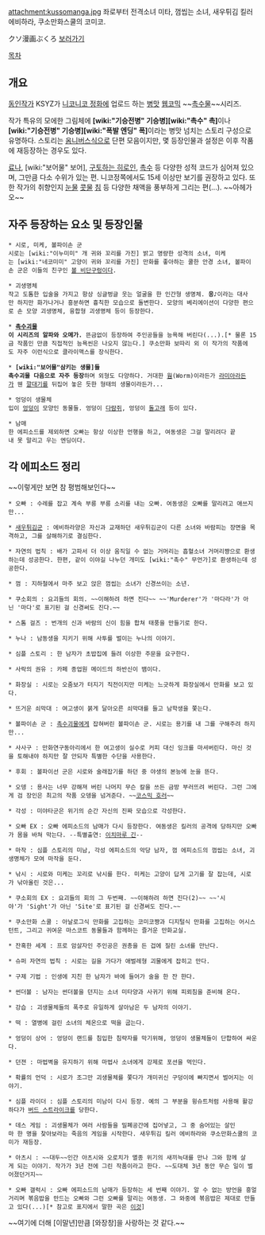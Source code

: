 attachment:kussomanga.jpg
좌로부터 전격소녀 미타, 껌씹는 소녀, 새우튀김 킬러 에비하라, 쿠소만화스쿨의 코미코.

クソ漫画ぶくろ
[http://seiga.nicovideo.jp/comic/1338 보러가기]

[[목차]]
== 개요 ==
[[동인작가]] KSYZ가 [[니코니코 정화]]에 업로드 하는 [[병맛]] [[웹코믹]] ~~[[촉수물]]~~시리즈.

작가 특유의 모에한 그림체에 '''[wiki:"기승전병" 기승병][wiki:"촉수" 촉]'''이나 '''[wiki:"기승전병" 기승병][wiki:"폭발 엔딩" 폭]'''이라는 병맛 넘치는 스토리 구성으로 유명하다. 스토리는 [[옴니버스]]식으로 단편 모음이지만, 몇 등장인물과 설정은 이후 작품에 재등장하는 경우도 있다.

[[료나]], [wiki:"보어물" 보어], [[구토하는 히로인]], [[촉수]] 등 다양한 성적 코드가 심어져 있으며, 그만큼 다소 수위가 있는 편. 니코정쪽에서도 15세 이상만 보기를 권장하고 있다. 또한 작가의 취향인지 [[눈물]] [[콧물]] [[침]] 등 다양한 채액을 풍부하게 그리는 편(...). ~~아헤가오~~

== 자주 등장하는 요소 및 등장인물 ==
 * 시로, 미케, 볼파이손 군
 시로는 [wiki:"이누미미" 개 귀와 꼬리를 가진] 밝고 명량한 성격의 소녀, 미케는 [wiki:"네코미미" 고양이 귀와 꼬리를 가진] 만화를 좋아하는 쿨한 안경 소녀, 볼파이손 군은 이들의 친구인 [[볼 비단구렁이]]다.

 * 괴생명체
 작고 도톰한 입술을 가지고 항상 싱글벙글 웃는 얼굴을 한 인간형 생명체. '''응♪'''이라는 대사만 하지만 화가나거나 흥분하면 흉칙한 모습으로 돌변한다. 모양의 베리에이션이 다양한 편으로 손 모양 괴생명체, 융합형 괴생명체 등이 등장한다.

 * '''[[촉수괴물]]'''
 '''이 시리즈의 알파와 오메가.''' 뜬금없이 등장하여 주인공들을 능욕해 버린다(...).[* 물론 15금 작품인 만큼 직접적인 능욕씬은 나오지 않는다.] 쿠소만화 보따리 외 이 작가의 작품에도 자주 이런식으로 클라이맥스를 장식한다.

 * '''[wiki:"보어물"삼키는 생물]들'''
 '''촉수괴물 다음으로 자주 등장'''하며 외형도 다양하다. 거대한 [[웜]](Worm)이라든가 [[라미아]]라든가 웬 [[깔대기]]를 뒤집어 놓은 듯한 형태의 생물이라든가...

 * 엉덩이 생물체
 입이 [[엉덩이]] 모양인 동물들. 엉덩이 [[다람쥐]], 엉덩이 [[돌고래]] 등이 있다.

 * 남매
 한 에피소드를 제외하면 오빠는 항상 이상한 언행을 하고, 여동생은 그걸 말리려다 끝내 못 말리고 우는 엔딩이다.
== 각 에피소드 정리 ==
~~이렇게만 보면 참 평범해보인다~~

 * 오빠 : 수레를 잡고 계속 부릉 부릉 소리를 내는 오빠. 여동생은 오빠를 말리려고 애쓰지만...

 * [[새우튀김]]군 : 에비하라양은 자신과 교재하던 새우튀김군이 다른 소녀와 바람피는 장면을 목격하고, 그를 살해하기로 결심한다.

 * 자연의 법칙 : 배가 고파서 더 이상 움직일 수 없는 거머리는 흡혈소녀 거머리쨩으로 환생하는데 성공한다. 한편, 같이 이야길 나누던 개미도 [wiki:"촉수" 무언가]로 환생하는데 성공한다.

 * 껌 : 지하철에서 마주 보고 앉은 껌씹는 소녀가 신경쓰이는 소년.

 * 쿠소회의 : 요괴들의 회의. ~~이해하려 하면 진다~~ ~~'Murderer'가 '마다라'가 아닌 '마다'로 표기된 걸 신경써도 진다.~~

 
 * 스톰 걸즈 : 번개의 신과 바람의 신이 힘을 합쳐 태풍을 만들기로 한다.

 * 누나 : 남동생을 지키기 위해 사투를 벌이는 누나의 이야기.

 * 심플 스토리 : 한 남자가 초밥집에 들려 이상한 주문을 요구한다.

 * 사락의 권유 : 카페 종업원 메이드의 하반신이 뱀이다.

 * 화장실 : 시로는 오줌보가 터지기 직전이지만 미케는 느긋하게 화장실에서 만화를 보고 있다.

 * 뜨거운 쇠막대 : 여고생이 붉게 달아오른 쇠막대를 들고 남학생을 쫓는다.

 * 볼파이손 군 : [[촉수괴물]]에게 잡혀버린 볼파이손 군. 시로는 용기를 내 그를 구해주려 하지만...

 * 사사구 : 만화연구동아리에서 한 여고생이 실수로 커피 대신 잉크를 마셔버린다. 마신 것을 토해내야 하지만 잘 안되자 특별한 수단을 사용한다.

 * 후회 : 볼파이선 군은 시로와 술래잡기를 하던 중 야생의 본능에 눈을 뜬다.

 * 오뎅 : 용사는 너무 강해져 버린 나머지 무슨 칼을 쓰든 금방 부러뜨려 버린다. 그런 그에게 검 장인은 최고의 작품 오뎅을 넘겨준다. ~~[[코스믹 호러]]~~

 * 각성 : 미야타군은 위기의 순간 자신의 진짜 모습으로 각성한다.

 * 오빠 EX : 오빠 에피소드의 남매가 다시 등장한다. 여동생은 킬러의 공격에 당하지만 오빠가 몸을 바쳐 막는다. --특별출연: [[이치마루 긴]]--

 * 마작 : 심플 스토리의 미남, 각성 에피소드의 악당 남자, 껌 에피소드의 껌씹는 소녀, 괴생명체가 모여 마작을 둔다.

 * 낚시 : 시로와 미케는 꼬리로 낚시를 한다. 미케는 고양이 답게 고기를 잘 잡는데, 시로가 낚아올린 것은...

 * 쿠소회의 EX : 요괴들의 회의 그 두번째. ~~이해하려 하면 진다(2)~~ ~~'시야'가 'Sight'가 아닌 'Site'로 표기된 걸 신경써도 진다.~~

 * 쿠소만화 스쿨 : 아날로그식 만화를 고집하는 코미코쨩과 디지털식 만화를 고집하는 어시스턴트, 그리고 귀여운 마스코트 동물들과 함께하는 즐거운 만화교실.

 * 잔혹한 세계 : 프로 암살자인 주인공은 권총을 든 겁에 질린 소녀를 만난다. 

 * 슈퍼 자연의 법칙 : 시로는 길을 가다가 애벌레형 괴물에게 잡히고 만다.

 * 구제 기법 : 인생에 지친 한 남자가 바에 들어가 술을 한 잔 한다.

 * 썬더볼 : 남자는 썬더볼을 던지는 소녀 미타양과 사귀기 위해 피뢰침을 준비해 온다.

 * 강습 : 괴생물체들의 폭주로 유일하게 살아남은 두 남자의 이야기.

 * 떡 : 열병에 걸린 소녀의 체온으로 떡을 굽는다.

 * 엉덩이 상어 : 엉덩이 랜드를 침입한 침략자를 막기위해, 엉덩이 생물체들이 단합하여 싸운다.

 * 던젼 : 마법벽을 유지하기 위해 마법사 소녀에게 강제로 포션을 먹인다.

 * 확률의 언덕 : 시로가 조그만 괴생물체를 쫓다가 개미귀신 구덩이에 빠지면서 벌어지는 이야기.

 * 심플 라이더 : 심플 스토리의 미남이 다시 등장. 예의 그 부분을 윙슈트처럼 사용해 활강하다가 [[버드 스트라이크]]를 당한다.

 * 데스 게임 : 괴생물체가 여러 사람들을 밀폐공간에 집어넣고, 그 중 숨어있는 살인마 한 명을 찾아보라는 죽음의 게임을 시작한다. 새우튀김 킬러 에비하라와 쿠소만화스쿨의 코미가 재등장.

 * 아츠시 : ~~대두~~인간 아츠시와 오로치가 멸종 위기의 새끼늑대를 만나 그와 함께 살게 되는 이야기. 작가가 3년 전에 그린 작품이라고 한다. ~~도대체 3년 동안 무슨 일이 벌어졌던거지~~

 * 오빠 갤럭시 : 오빠 에피소드의 남매가 등장하는 세 번째 이야기. 알 수 없는 방언을 흥얼거리며 볶음밥을 만드는 오빠와 그런 오빠를 말리는 여동생. 그 와중에 볶음밥은 제대로 만들고 있다(...)[* 참고로 표지에서 말한 곡은 [http://tvple.com/243832 이것]]

~~여기에 더해 [이말년]만큼 [와장창]을 사랑하는 것 같다.~~
